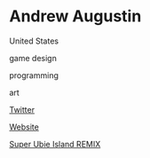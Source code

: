# Andrew Augustin

<Location>

United States

</Location>

<Skills>

game design

programming

art

</Skills>

<Personal>

[Twitter](https://twitter.com/datboidrew)

</Personal>

<Business>

[Website](http://notiongames.com/)

</Business>



<Games>

[Super Ubie Island REMIX](http://store.steampowered.com/app/405860)

</Games>
